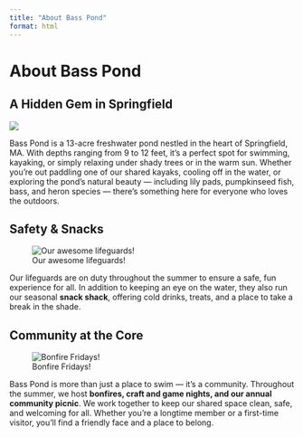 ---
title: "About Bass Pond"
format: html
---

# About Bass Pond

## A Hidden Gem in Springfield

![](images/Pond3.jpg)

Bass Pond is a 13-acre freshwater pond nestled in the heart of Springfield, MA. With depths ranging from 9 to 12 feet, it’s a perfect spot for swimming, kayaking, or simply relaxing under shady trees or in the warm sun. Whether you’re out paddling one of our shared kayaks, cooling off in the water, or exploring the pond’s natural beauty — including lily pads, pumpkinseed fish, bass, and heron species — there’s something here for everyone who loves the outdoors.

## Safety & Snacks

![Our awesome lifeguards!](images/Lifeguards.jpg){fig-align="right"}

Our lifeguards are on duty throughout the summer to ensure a safe, fun experience for all. In addition to keeping an eye on the water, they also run our seasonal **snack shack**, offering cold drinks, treats, and a place to take a break in the shade.

## Community at the Core

![Bonfire Fridays!](images/PondFire.jpg)

Bass Pond is more than just a place to swim — it’s a community. Throughout the summer, we host **bonfires, craft and game nights, and our annual community picnic**. We work together to keep our shared space clean, safe, and welcoming for all. Whether you're a longtime member or a first-time visitor, you'll find a friendly face and a place to belong.
